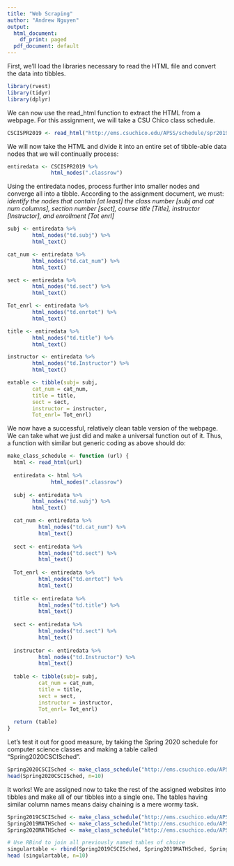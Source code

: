 ```yaml
---
title: "Web Scraping"
author: "Andrew Nguyen"
output:
  html_document:
    df_print: paged
  pdf_document: default
---
```


First, we'll load the libraries necessary to read the HTML file and convert the data into tibbles. 

```r
library(rvest)
library(tidyr)
library(dplyr)
```

We can now use the read_html function to extract the HTML from a webpage. For this assignment, we will take a CSU Chico class schedule.

```r
CSCISPR2019 <- read_html("http://ems.csuchico.edu/APSS/schedule/spr2019/CSCI.shtml")
```

We will now take the HTML and divide it into an entire set of tibble-able data nodes that we will continually process:

```r
entiredata <- CSCISPR2019 %>%
              html_nodes(".classrow")
```

Using the entiredata nodes, process further into smaller nodes and converge all into a tibble. According to the assignment document, we must:
  <i>identify the nodes that contain [at least] the class number [subj and cat num columns], section number [sect], course title [Title], instructor [Instructor], and enrollment [Tot enrl]</i>
  
```r
subj <- entiredata %>% 
        html_nodes("td.subj") %>% 
        html_text()

cat_num <- entiredata %>% 
        html_nodes("td.cat_num") %>% 
        html_text()

sect <- entiredata %>% 
        html_nodes("td.sect") %>% 
        html_text()

Tot_enrl <- entiredata %>% 
        html_nodes("td.enrtot") %>% 
        html_text()

title <- entiredata %>% 
        html_nodes("td.title") %>% 
        html_text()

instructor <- entiredata %>% 
        html_nodes("td.Instructor") %>% 
        html_text()

extable <- tibble(subj= subj, 
        cat_num = cat_num,
        title = title, 
        sect = sect,
        instructor = instructor,
        Tot_enrl= Tot_enrl)
```

We now have a successful, relatively clean table version of the webpage. We can take what we just did and make a universal function out of it. Thus, a function with similar but generic coding as above should do:

```r
make_class_schedule <- function (url) {
  html <- read_html(url)
  
  entiredata <- html %>%
              html_nodes(".classrow")
  
  subj <- entiredata %>% 
        html_nodes("td.subj") %>% 
        html_text()

  cat_num <- entiredata %>% 
          html_nodes("td.cat_num") %>% 
          html_text()
  
  sect <- entiredata %>% 
          html_nodes("td.sect") %>% 
          html_text()
  
  Tot_enrl <- entiredata %>% 
          html_nodes("td.enrtot") %>% 
          html_text()
  
  title <- entiredata %>% 
          html_nodes("td.title") %>% 
          html_text()
  
  sect <- entiredata %>% 
          html_nodes("td.sect") %>% 
          html_text()
  
  instructor <- entiredata %>% 
          html_nodes("td.Instructor") %>% 
          html_text()
  
  table <- tibble(subj= subj, 
          cat_num = cat_num,
          title = title, 
          sect = sect,
          instructor = instructor,
          Tot_enrl= Tot_enrl)
  
  return (table)
}
```

Let's test it out for good measure, by taking the Spring 2020 schedule for computer science classes and making a table called "Spring2020CSCISched".

```r
Spring2020CSCISched <- make_class_schedule("http://ems.csuchico.edu/APSS/schedule/spr2020/CSCI.shtml")
head(Spring2020CSCISched, n=10)
```

It works! We are assigned now to take the rest of the assigned websites into tibbles and make all of our tibbles into a single one. The tables having similar column names means daisy chaining is a mere wormy task. 

```r
Spring2019CSCISched <- make_class_schedule("http://ems.csuchico.edu/APSS/schedule/spr2019/CSCI.shtml")
Spring2019MATHSched <- make_class_schedule("http://ems.csuchico.edu/APSS/schedule/spr2019/MATH.shtml")
Spring2020MATHSched <- make_class_schedule("http://ems.csuchico.edu/APSS/schedule/spr2020/MATH.shtml")

# Use RBind to join all previously named tables of choice
singulartable <- rbind(Spring2019CSCISched, Spring2019MATHSched, Spring2020CSCISched, Spring2020MATHSched)
head (singulartable, n=10)
```

